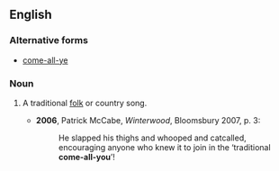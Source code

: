 ==English==
===Alternative forms===
*[[come-all-ye]]

===Noun===
{{en-noun|sg=[[come]]-[[all]]-[[you]]}}

# {{context|dialectal|UK|Ireland}} A traditional [[folk]] or country song.
#*'''2006''', Patrick McCabe, ''Winterwood'', Bloomsbury 2007, p. 3:
#*:He slapped his thighs and whooped and catcalled, encouraging anyone who knew it to join in the ‘traditional '''come-all-you'''’!